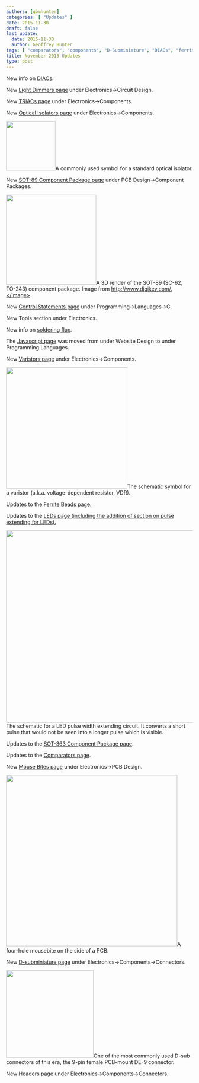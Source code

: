 ```yaml
---
authors: [gbmhunter]
categories: [ "Updates" ]
date: 2015-11-30
draft: false
last_update:
  date: 2015-11-30
  author: Geoffrey Hunter
tags: [ "comparators", "components", "D-Subminiature", "DIACs", "ferrite beads", "flux", "isolators", "LEDs", "mouse bites", "package", "pulse extending", "SOT-363", "SOT-89", "triacs", "varistors" ]
title: November 2015 Updates
type: post
---
```



New info on [DIACs](/electronics/components/diodes/).

New [Light Dimmers page](/electronics/circuit-design/light-dimmers) under Electronics->Circuit Design.

New [TRIACs page](/electronics/components/triacs) under Electronics->Components.

New [Optical Isolators page](/electronics/components/optical-isolators) under Electronics->Components.  


<Image src={opto_isolator_schematic_symbol} width="133px">A commonly used symbol for a standard optical isolator.</Image>  

New [SOT-89 Component Package page](/pcb-design/component-packages/sot-89-component-package) under PCB Design->Component Packages.  


<Image src={sot_89_sc62_to_243_component_package_3d_render} width="243px">A 3D render of the SOT-89 (SC-62, TO-243) component package. Image from http://www.digikey.com/.</Image>  

New [Control Statements page](/programming/languages/c/control-statements) under Programming->Languages->C.

New Tools section under Electronics.

New info on [soldering flux](/electronics/tools/).

The [Javascript page](/programming/languages/javascript) was moved from under Website Design to under Programming Languages.

New [Varistors page](/electronics/components/varistors-vdrs/) under Electronics->Components.  


<Image src={varistor_schematic_symbol} width="327px">The schematic symbol for a varistor (a.k.a. voltage-dependent resistor, VDR).</Image>  

Updates to the [Ferrite Beads page](/electronics/components/ferrite-beads).

Updates to the [LEDs page (including the addition of section on pulse extending for LEDs).](/electronics/components/diodes/light-emitting-diodes-leds/)


<Image src={led_pulse_extending_circuit_schematic_annotated_rc_mosfet} width="519px">The schematic for a LED pulse width extending circuit. It converts a short pulse that would not be seen into a longer pulse which is visible.</Image>

Updates to the [SOT-363 Component Package page](/pcb-design/component-packages/sot-363-component-package).

Updates to the [Comparators page](/electronics/components/comparators).

New [Mouse Bites page](/pcb-design/mouse-bites) under Electronics->PCB Design.


<Image src={pcb_four_hole_mousebite_for_pick_and_place} width="462px">A four-hole mousebite on the side of a PCB.</Image>  

New [D-subminiature page](/electronics/components/connectors/d-subminiature-d-sub-connectors/) under Electronics->Components->Connectors.


<Image src={de_9_female_pcb_mount_d_sub_connector_photo} width="236px">One of the most commonly used D-sub connectors of this era, the 9-pin female PCB-mount DE-9 connector.</Image>  

New [Headers page](/electronics/components/connectors/headers) under Electronics->Components->Connectors.
